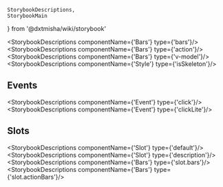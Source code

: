     StorybookDescriptions,
    StorybookMain
} from '@dxtmisha/wiki/storybook'


[//]: # (:documentation-import [!] System label / Системная метка)
[//]: # (:documentation-import [!] System label / Системная метка)

<Meta of={Bars}/>
<StorybookMain
    name={BarsWikiStorybook.getName()}
    description={BarsWikiStorybook.getDescription()}
    story={Bars.Bars}
/>

[//]: # (:documentation-body [!] System label / Системная метка)

<StorybookDescriptions componentName={'Bars'} type={'bars'}/>
<StorybookDescriptions componentName={'Bars'} type={'action'}/>
<Canvas of={Bars.BarsBasic}/>
<StorybookDescriptions componentName={'Bars'} type={'v-model'}/>
<Canvas of={Bars.BarsVModel}/>
<StorybookDescriptions componentName={'Style'} type={'isSkeleton'}/>
<Canvas of={Bars.BarsSkeleton}/>
    
[//]: # (:documentation-body [!] System label / Системная метка)

[//]: # (:documentation-events [!] System label / Системная метка)
## Events

<StorybookDescriptions componentName={'Event'} type={'click'}/>
<StorybookDescriptions componentName={'Event'} type={'clickLite'}/>
    
[//]: # (:documentation-events [!] System label / Системная метка)

[//]: # (:documentation-expose [!] System label / Системная метка)
[//]: # (:documentation-expose [!] System label / Системная метка)

[//]: # (:documentation-slots [!] System label / Системная метка)
## Slots

<StorybookDescriptions componentName={'Slot'} type={'default'}/>
<StorybookDescriptions componentName={'Slot'} type={'description'}/>
<StorybookDescriptions componentName={'Bars'} type={'slot.bars'}/>
<StorybookDescriptions componentName={'Bars'} type={'slot.actionBars'}/>
    
[//]: # (:documentation-slots [!] System label / Системная метка)
